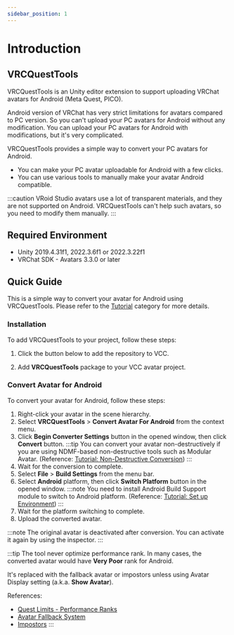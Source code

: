 ```yaml
---
sidebar_position: 1
---
```



# Introduction

## VRCQuestTools

VRCQuestTools is an Unity editor extension to support uploading VRChat avatars for Android (Meta Quest, PICO).

Android version of VRChat has very strict limitations for avatars compared to PC version.
So you can't upload your PC avatars for Android without any modification.
You can upload your PC avatars for Android with modifications, but it's very complicated.

VRCQuestTools provides a simple way to convert your PC avatars for Android.

- You can make your PC avatar uploadable for Android with a few clicks.
- You can use various tools to manually make your avatar Android compatible.

:::caution
VRoid Studio avatars use a lot of transparent materials, and they are not supported on Android.
VRCQuestTools can't help such avatars, so you need to modify them manually.
:::

## Required Environment

- Unity 2019.4.31f1, 2022.3.6f1 or 2022.3.22f1
- VRChat SDK - Avatars 3.3.0 or later

## Quick Guide

This is a simple way to convert your avatar for Android using VRCQuestTools.
Please refer to the [Tutorial](category/tutorial) category for more details.

### Installation

To add VRCQuestTools to your project, follow these steps:

1. Click the button below to add the repository to VCC.
    <AddToVccLink className="button button--primary button--lg" />

2. Add **VRCQuestTools** package to your VCC avatar project.

### Convert Avatar for Android

To convert your avatar for Android, follow these steps:

1. Right-click your avatar in the scene hierarchy.
2. Select **VRCQuestTools** > **Convert Avatar For Android** from the context menu.
3. Click **Begin Converter Settings** button in the opened window, then click **Convert** button.
    :::tip
    You can convert your avatar non-destructively if you are using NDMF-based non-destructive tools such as Modular Avatar.
    (Reference: [Tutorial: Non-Destructive Conversion](tutorial/non-destructive-workflow.md))
    :::
4. Wait for the conversion to complete.
5. Select **File** > **Build Settings** from the menu bar.
6. Select **Android** platform, then click **Switch Platform** button in the opened window.
    :::note
    You need to install Android Build Support module to switch to Android platform.
    (Reference: [Tutorial: Set up Environment](tutorial/set-up-environment.mdx))
    :::
7. Wait for the platform switching to complete.
8. Upload the converted avatar.

:::note
The original avatar is deactivated after conversion.
You can activate it again by using the inspector.
:::

:::tip
The tool never optimize performance rank.
In many cases, the converted avatar would have **Very Poor** rank for Android.

It's replaced with the fallback avatar or impostors unless using Avatar Display setting (a.k.a. **Show Avatar**).

References:
- [Quest Limits - Performance Ranks](https://creators.vrchat.com/avatars/avatar-performance-ranking-system/#quest-limits)
- [Avatar Fallback System](https://docs.vrchat.com/docs/avatar-fallback-system)
- [Impostors](https://creators.vrchat.com/avatars/avatar-impostors)
:::
